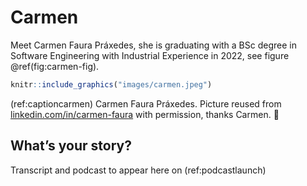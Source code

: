 # Carmen {#carmen}

Meet Carmen Faura Práxedes, she is graduating with a BSc degree in Software Engineering with Industrial Experience in 2022, see figure \@ref(fig:carmen-fig).

```r
knitr::include_graphics("images/carmen.jpeg")
```
(ref:captioncarmen) Carmen Faura Práxedes. Picture reused from [linkedin.com/in/carmen-faura](https://www.linkedin.com/in/carmen-faura/) with permission, thanks Carmen. 🙏

## What's your story? {#carmen-story}

Transcript and podcast to appear here on (ref:podcastlaunch)
